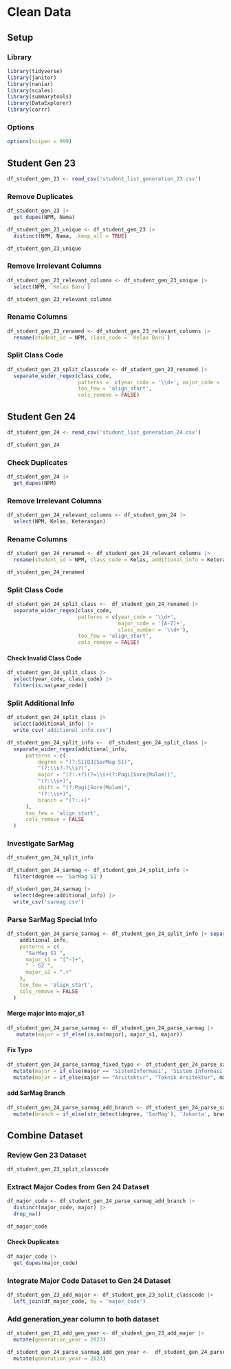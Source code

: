# Clean Data

## Setup

### Library

```r
library(tidyverse)
library(janitor)
library(naniar)
library(scales)
library(summarytools)
library(DataExplorer)
library(corrr)
```

### Options

```r
options(scipen = 999)
```

## Student Gen 23

```r
df_student_gen_23 <- read_csv('student_list_generation_23.csv')
```

### Remove Duplicates

```r
df_student_gen_23 |> 
  get_dupes(NPM, Nama)
```

```r
df_student_gen_23_unique <- df_student_gen_23 |> 
  distinct(NPM, Nama, .keep_all = TRUE)
```

```r
df_student_gen_23_unique
```

### Remove Irrelevant Columns

```r
df_student_gen_23_relevant_columns <- df_student_gen_23_unique |> 
  select(NPM, `Kelas Baru`)
```

```r
df_student_gen_23_relevant_columns
```

### Rename Columns

```r
df_student_gen_23_renamed <- df_student_gen_23_relevant_columns |> 
  rename(student_id = NPM, class_code = `Kelas Baru`)
```

### Split Class Code

```r
df_student_gen_23_split_classcode <- df_student_gen_23_renamed |> 
  separate_wider_regex(class_code,
                       patterns =  c(year_code = '\\d+', major_code = '[A-Z]+', class_number= '\\d+'),
                       too_few = 'align_start',
                       cols_remove = FALSE)
```

## Student Gen 24

```r
df_student_gen_24 <- read_csv('student_list_generation_24.csv')
```
```r
df_student_gen_24
```
### Check Duplicates

```r
df_student_gen_24 |> 
  get_dupes(NPM)
```
### Remove Irrelevant Columns

```r
df_student_gen_24_relevant_columns <- df_student_gen_24 |> 
  select(NPM, Kelas, Keterangan)
```

### Rename Columns

```r
df_student_gen_24_renamed <- df_student_gen_24_relevant_columns |> 
  rename(student_id = NPM, class_code = Kelas, additional_info = Keterangan)
```

```r
df_student_gen_24_renamed
```

### Split Class Code

```r
df_student_gen_24_split_class <-  df_student_gen_24_renamed |> 
  separate_wider_regex(class_code,
                       patterns = c(year_code = '\\d+',
                                    major_code = '[A-Z]+',
                                    class_number = '\\d+'),
                       too_few = 'align_start',
                       cols_remove = FALSE)
```

#### Check Invalid Class Code

```r
df_student_gen_24_split_class |> 
  select(year_code, class_code) |> 
  filter(is.na(year_code))
```

### Split Additional Info

```r
df_student_gen_24_split_class |> 
  select(additional_info) |> 
  write_csv('additional_info.csv')
```

```r
df_student_gen_24_split_info <-  df_student_gen_24_split_class |> 
  separate_wider_regex(additional_info,
      patterns = c(
          degree = "(?:S1|D3|SarMag S1)",
          "(?:\\s?-?\\s?)",
          major = "(?:.+?)(?=\\s+(?:Pagi|Sore|Malam))",
          "(?:\\s+)",
          shift = "(?:Pagi|Sore|Malam)",
          "(?:\\s+)",
          branch = "(?:.+)"
      ),
      too_few = 'align_start',
      cols_remove = FALSE
  )
```

### Investigate SarMag

```r
df_student_gen_24_split_info
```

```r
df_student_gen_24_sarmag <- df_student_gen_24_split_info |> 
  filter(degree == 'SarMag S1')
```

```r
df_student_gen_24_sarmag |> 
  select(degree:additional_info) |> 
  write_csv('sarmag.csv')
```

### Parse SarMag Special Info

```r
df_student_gen_24_parse_sarmag <- df_student_gen_24_split_info |> separate_wider_regex(
    additional_info,
    patterns = c(
      "SarMag S1 ",
      major_s1 = "[^-]+",
      " - S2 ",
      major_s2 = ".+"
    ),
    too_few = 'align_start',
    cols_remove = FALSE
  )
```

#### Merge major into major_s1

```r
df_student_gen_24_parse_sarmag <- df_student_gen_24_parse_sarmag |> 
   mutate(major = if_else(is.na(major), major_s1, major))
```

#### Fix Typo

```r
df_student_gen_24_parse_sarmag_fixed_typo <- df_student_gen_24_parse_sarmag |> 
  mutate(major = if_else(major == 'SistemInformasi', 'Sistem Informasi', major)) |> 
  mutate(major = if_else(major == "Arsitektur", "Teknik Arsitektur", major))
```

#### add SarMag Branch

```r
df_student_gen_24_parse_sarmag_add_branch <- df_student_gen_24_parse_sarmag_fixed_typo |> 
  mutate(branch = if_else(str_detect(degree, 'SarMag'), 'Jakarta', branch))
```

## Combine Dataset

### Review Gen 23 Dataset

```r
df_student_gen_23_split_classcode
```

### Extract Major Codes from Gen 24 Dataset 

```r
df_major_code <- df_student_gen_24_parse_sarmag_add_branch |> 
  distinct(major_code, major) |>
  drop_na()
```

```r
df_major_code
```


#### Check Duplicates

```r
df_major_code |> 
  get_dupes(major_code)
```

### Integrate Major Code Dataset to Gen 24 Dataset

```r
df_student_gen_23_add_major <- df_student_gen_23_split_classcode |> 
  left_join(df_major_code, by = 'major_code')
```


### Add generation_year column to both dataset

```r
df_student_gen_23_add_gen_year <- df_student_gen_23_add_major |> 
  mutate(generation_year = 2023)
```

```r
df_student_gen_24_parse_sarmag_add_gen_year <-  df_student_gen_24_parse_sarmag_add_branch |> 
  mutate(generation_year = 2024)
```




